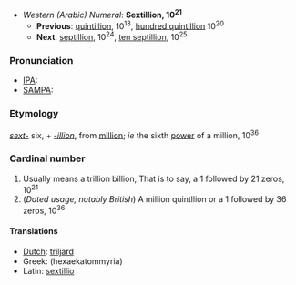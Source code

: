 *''Western (Arabic) Numeral'': '''Sextillion, 10<sup>21</sup>'''
**'''Previous''': [[quintillion]], 10<sup>18</sup>, [[hundred quintillion]] 10<sup>20</sup>
**'''Next''': [[septillion]], 10<sup>24</sup>, [[ten septillion]], 10<sup>25</sup>

===Pronunciation===
*[[IPA]]:
*[[SAMPA]]:

===Etymology===
''[[sext-]]'' six, + ''[[-illion]]'', from [[million]]; ''ie'' the sixth [[power]] of a million, 10<sup>36</sup>

===Cardinal number===
#Usually means a trillion billion, That is to say, a 1 followed by 21 zeros, 10<sup>21</sup>
#(''Dated usage, notably British'') A million quintllion or a 1 followed by 36 zeros, 10<sup>36</sup>

====Translations====
*[[Dutch]]: [[triljard]]
*Greek: [[ ]] (hexaekatommyria)
*Latin: [[sextillio]]